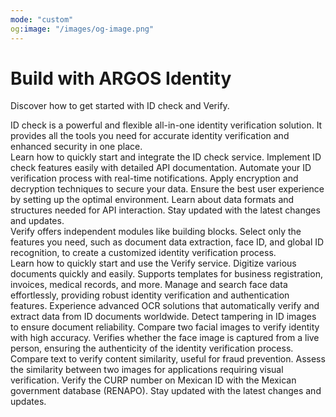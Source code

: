 ```yaml
---
mode: "custom"
og:image: "/images/og-image.png"
---
```


<div style={{ textAlign:"center",padding:"4rem 0",background:"radial-gradient(circle, rgba(0,100,255,1) 0%, rgba(0,212,255,1) 100%)" }}>
  <div style={{ display:"flex",flexDirection:"column",alignItems:"center",gap:"1rem" }}>
    <h1 style={{ fontSize:"2.5rem",fontWeight:"normal",display:"flex",alignItems:"center",gap:"0.5rem" }}>
      <span style={{ color: '#f0f0f0' }}>Build with</span>
      <span style={{ fontWeight: 'bold',color:'#f0f0f0' }}>ARGOS Identity</span>
    </h1>
    <p style={{ fontSize:"1rem",color:"#f2f2f1",margin:"0" }}>
      Discover how to get started with ID check and Verify.
    </p>
  </div>
</div>

<div style={{ marginTop:"6rem",marginBottom:"8rem",maxWidth:"70rem",marginLeft:"auto",marginRight:"auto",paddingLeft:"1.25rem",paddingRight:"1.25rem" }}>

  <div className="block text-black dark:text-white" style={{ textAlign:"center",fontSize:"24px",fontWeight:"600",marginBottom:"3rem",marginTop:"-1rem" }}>
    <span className="block">
      <span className="text-primary">ID check </span>
      is a powerful and flexible all-in-one identity verification solution. It provides all the tools you need for accurate identity verification and enhanced security in one place.
    </span>
  </div>

  <CardGroup cols={4}>
    <Card title="Getting Started" icon="book-open" href="/getting-started/en/introduction">
      Learn how to quickly start and integrate the ID check service.
    </Card>
    <Card title="API Reference" icon="code" href="/api-reference/api-reference-guide/en/overview">
      Implement ID check features easily with detailed API documentation.
    </Card>
    <Card title="Webhook Events" icon="webhook" href="/webhooks/en/overview">
      Automate your ID verification process with real-time notifications.
    </Card>
    <Card title="Security" icon="grid-round" iconType="solid" href="/getting-started/en/encrypt-and-decrypt-data/overview">
      Apply encryption and decryption techniques to secure your data.
    </Card>
    <Card title="Recommended Browsers and Devices" icon="browser" href="/getting-started/en/recommended-browsers-and-devices">
      Ensure the best user experience by setting up the optimal environment.
    </Card>
    <Card title="Data Structure Guide" icon="database" href="/api-reference/api-reference-guide/en/supported-id-types-alpha-3-country-codes">
      Learn about data formats and structures needed for API interaction.
    </Card>
    <Card title="Changelog" icon="sparkles" href="/changelog/en/idcheck/overview">
      Stay updated with the latest changes and updates.
    </Card>
  </CardGroup>

  <div className="block text-black dark:text-white" style={{ textAlign:"center",fontSize:"24px",fontWeight:"600",marginBottom:"3rem",marginTop:"4rem" }}>
    <span className="block">
      <span className="text-primary">Verify </span>
      offers independent modules like building blocks. Select only the features you need, such as document data extraction, face ID, and global ID recognition, to create a customized identity verification process.
    </span>
  </div>

  <CardGroup cols={4}>
    <Card title="Getting Started" icon="book-open" href="https://dev.argosidentity.com/verify/getting-started">
      Learn how to quickly start and use the Verify service.
    </Card>
    <Card title="Textify" icon="file-contract" href="https://dev.argosidentity.com/verify/textify/introduction">
      Digitize various documents quickly and easily. Supports templates for business registration, invoices, medical records, and more.
    </Card>
    <Card title="Face ID" icon="face-viewfinder" href="https://dev.argosidentity.com/face-id/face-id-1/introduction-5">
      Manage and search face data effortlessly, providing robust identity verification and authentication features.
    </Card>
    <Card title="Global ID Recognition" icon="address-card" iconType="solid" href="https://dev.argosidentity.com/verify-id/global-id-recognition-api/global-id-recognition-api-1">
      Experience advanced OCR solutions that automatically verify and extract data from ID documents worldwide.
    </Card>
    <Card title="ID Liveness" icon="wave-pulse" href="https://dev.argosidentity.com/verify-id/id-liveness/id-liveness-api-1">
      Detect tampering in ID images to ensure document reliability.
    </Card>
    <Card title="Face Compare" icon="code-compare" href="https://dev.argosidentity.com/verify-id/face-compare/face-compare-api-1">
      Compare two facial images to verify identity with high accuracy.
    </Card>
    <Card title="Face Liveness" icon="image-portrait" href="https://dev.argosidentity.com/verify-id/face-liveness/face-liveness-api">
      Verifies whether the face image is captured from a live person, ensuring the authenticity of the identity verification process.
    </Card>
    <Card title="Text Verifier" icon="text-size" href="https://dev.argosidentity.com/verifier/text-verifier/text-verifier-api">
      Compare text to verify content similarity, useful for fraud prevention.
    </Card>
    <Card title="Image Verifier" icon="images" href="https://dev.argosidentity.com/verifier/image-verifier/image-verifier-api">
      Assess the similarity between two images for applications requiring visual verification.
    </Card>
    <Card title="Validate Curp" icon="hashtag" href="https://app.theneo.io/argosidentity/verifier/curp-verifier-2/validate-curp-api">
      Verify the CURP number on Mexican ID with the Mexican government database (RENAPO).
    </Card>
    <Card title="Changelog" icon="sparkles" href="/changelog/en/verify/overview">
      Stay updated with the latest changes and updates.
    </Card>
  </CardGroup>

</div>
